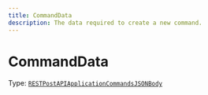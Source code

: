 ```yaml
---
title: CommandData
description: The data required to create a new command.
---
```


# CommandData

Type: [`RESTPostAPIApplicationCommandsJSONBody`](https://discord-api-types.dev/api/discord-api-types-v10#RESTPostAPIApplicationCommandsJSONBody)
